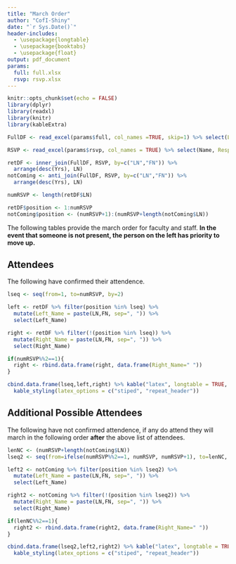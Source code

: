 ```yaml
---
title: "March Order"
author: "CofI-Shiny"
date: "`r Sys.Date()`"
header-includes:
  - \usepackage{longtable}
  - \usepackage{booktabs}
  - \usepackage{float}
output: pdf_document
params:
  full: full.xlsx
  rsvp: rsvp.xlsx
---
```


```r
knitr::opts_chunk$set(echo = FALSE)
library(dplyr)
library(readxl)
library(knitr)
library(kableExtra)

```

```r
FullDF <- read_excel(params$full, col_names =TRUE, skip=1) %>% select(LN=`Last Name`, FN=`First Name`,Yrs=`Decimal Years Since Hire Date`) 

RSVP <- read_excel(params$rsvp, col_names = TRUE) %>% select(Name, Response=`Will you be part of the procession for the 2018 Convocation?`) %>% filter(Response == "Yes") %>% separate(col=Name, into = c("FN", "LN"), sep = "[:space:]", extra = 'merge')

retDF <- inner_join(FullDF, RSVP, by=c("LN","FN")) %>% 
  arrange(desc(Yrs), LN) 
notComing <- anti_join(FullDF, RSVP, by=c("LN","FN")) %>% 
  arrange(desc(Yrs), LN)

numRSVP <- length(retDF$LN)

retDF$position <- 1:numRSVP
notComing$position <- (numRSVP+1):(numRSVP+length(notComing$LN))

```

The following tables provide the march order for faculty and staff. **In the event that someone is not present, the person on the left has priority to move up.**

## Attendees
The following have confirmed their attendence.

```r
lseq <- seq(from=1, to=numRSVP, by=2)

left <- retDF %>% filter(position %in% lseq) %>% 
  mutate(Left_Name = paste(LN,FN, sep=", ")) %>%
  select(Left_Name)

right <- retDF %>% filter(!(position %in% lseq)) %>%
  mutate(Right_Name = paste(LN,FN, sep=", ")) %>%
  select(Right_Name)

if(numRSVP%%2==1){
  right <- rbind.data.frame(right, data.frame(Right_Name=" "))
}

cbind.data.frame(lseq,left,right) %>% kable("latex", longtable = TRUE, booktabs=TRUE, caption = "Confirmed Attendees") %>% 
  kable_styling(latex_options = c("stiped", "repeat_header"))
```

## Additional Possible Attendees
The following have not confirmed attendence, if any do attend they will march in the following order **after** the above list of attendees.

```r
lenNC <- (numRSVP+length(notComing$LN))
lseq2 <- seq(from=ifelse(numRSVP%%2==1, numRSVP, numRSVP+1), to=lenNC, by=2)

left2 <- notComing %>% filter(position %in% lseq2) %>% 
  mutate(Left_Name = paste(LN,FN, sep=", ")) %>%
  select(Left_Name)

right2 <- notComing %>% filter(!(position %in% lseq2)) %>%
  mutate(Right_Name = paste(LN,FN, sep=", ")) %>%
  select(Right_Name)

if(lenNC%%2==1){
  right2 <- rbind.data.frame(right2, data.frame(Right_Name=" "))
}

cbind.data.frame(lseq2,left2,right2) %>% kable("latex", longtable = TRUE, booktabs=TRUE, caption = "Possible Attendees") %>% 
  kable_styling(latex_options = c("stiped", "repeat_header"))
```